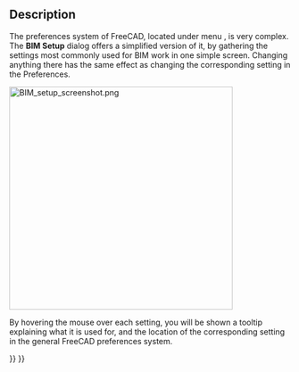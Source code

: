 <languages/>
<translate>

<!--T:6-->
{{Docnav
|[[Arch_CutPlane|CutPlane]]
|[[BIM_Views|Views]]
|[[BIM_Workbench|BIM]]
|IconL=Arch_CutPlane.svg
|IconR=BIM_Views.svg
|IconC=Workbench_BIM.svg
}}

<!--T:1-->
{{GuiCommand
|Name=BIM Setup
|MenuLocation=Manage → BIM Setup
|Workbenches=[[BIM_Workbench|BIM]]
}}

==Description== <!--T:2-->

<!--T:4-->
The preferences system of FreeCAD, located under menu {{MenuCommand|Edit → Preferences}}, is very complex. The '''BIM Setup''' dialog offers a simplified version of it, by gathering the settings most commonly used for BIM work in one simple screen. Changing anything there has the same effect as changing the corresponding setting in the Preferences.

</translate>
[[Image:BIM_setup_screenshot.png|400px]]
<translate>

<!--T:5-->
By hovering the mouse over each setting, you will be shown a tooltip explaining what it is used for, and the location of the corresponding setting in the general FreeCAD preferences system.


<!--T:7-->
{{Docnav
|[[Arch_CutPlane|CutPlane]]
|[[BIM_Views|Views]]
|[[BIM_Workbench|BIM]]
|IconL=Arch_CutPlane.svg
|IconR=BIM_Views.svg
|IconC=Workbench_BIM.svg
}}

</translate>
{{BIM_Tools_navi{{#translation:}}}}
{{Userdocnavi{{#translation:}}}}